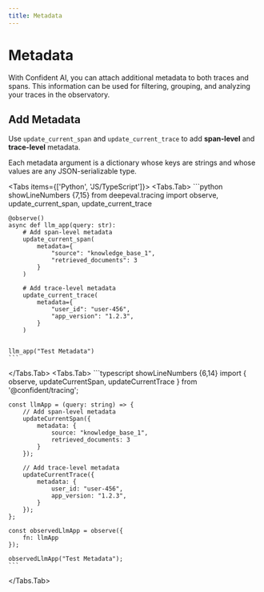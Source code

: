 ```yaml
---
title: Metadata
---
```



# Metadata

With Confident AI, you can attach additional metadata to both traces and spans. This information can be used for filtering, grouping, and analyzing your traces in the observatory.

## Add Metadata

Use `update_current_span` and `update_current_trace` to add **span-level** and **trace-level** metadata. 

Each metadata argument is a dictionary whose keys are strings and whose values are any JSON-serializable type.

<Tabs items={['Python', 'JS/TypeScript']}>
  <Tabs.Tab>
    ```python showLineNumbers {7,15}
    from deepeval.tracing import observe, update_current_span, update_current_trace
    
    @observe()
    async def llm_app(query: str):
        # Add span-level metadata
        update_current_span(
            metadata={
                "source": "knowledge_base_1",
                "retrieved_documents": 3
            }
        )
        
        # Add trace-level metadata
        update_current_trace(
            metadata={
                "user_id": "user-456",
                "app_version": "1.2.3",
            }
        )
    
    
    llm_app("Test Metadata")
    ```
  </Tabs.Tab>
  <Tabs.Tab>
    ```typescript showLineNumbers {6,14}
    import { observe, updateCurrentSpan, updateCurrentTrace } from '@confident/tracing';
    
    const llmApp = (query: string) => {
        // Add span-level metadata
        updateCurrentSpan({
            metadata: {
                source: "knowledge_base_1",
                retrieved_documents: 3
            }
        });
        
        // Add trace-level metadata
        updateCurrentTrace({
            metadata: {
                user_id: "user-456",
                app_version: "1.2.3",
            }
        });
    };
    
    const observedLlmApp = observe({
        fn: llmApp
    });
    
    observedLlmApp("Test Metadata");
    ```
  </Tabs.Tab>
</Tabs>
